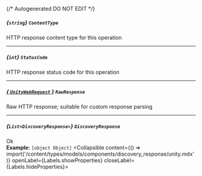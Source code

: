 {/* Autogenerated DO NOT EDIT  */}

##### *{`string`}* `ContentType`
HTTP response content type for this operation

---
##### *{`int`}* `StatusCode`
HTTP response status code for this operation

---
##### [*{ `UnityWebRequest` }*](https://docs.unity3d.com/2021.3/Documentation/ScriptReference/Networking.UnityWebRequest.html) `RawResponse`
Raw HTTP response; suitable for custom response parsing

---
##### *{`List<DiscoveryResponse>`}* `DiscoveryResponse`
Ok
<br/>
**Example:** `[object Object]`
<Collapsible content={() => import('/content/types/models/components/discovery_response/unity.mdx')} openLabel={Labels.showProperties} closeLabel={Labels.hideProperties}>
</Collapsible>


